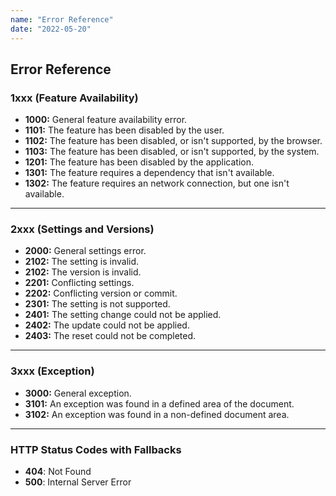 ```yaml
---
name: "Error Reference"
date: "2022-05-20"
---
```


## Error Reference

### 1xxx (Feature Availability)

- **1000:** General feature availability error.
- **1101:** The feature has been disabled by the user.
- **1102:** The feature has been disabled, or isn't supported, by the browser.
- **1103:** The feature has been disabled, or isn't supported, by the system.
- **1201:** The feature has been disabled by the application.
- **1301:** The feature requires a dependency that isn't available.
- **1302:** The feature requires an network connection, but one isn't available.

---

### 2xxx (Settings and Versions)

- **2000:** General settings error.
- **2102:** The setting is invalid.
- **2102:** The version is invalid.
- **2201:** Conflicting settings.
- **2202:** Conflicting version or commit.
- **2301:** The setting is not supported.
- **2401:** The setting change could not be applied.
- **2402:** The update could not be applied.
- **2403:** The reset could not be completed.

---

### 3xxx (Exception)

- **3000:** General exception.
- **3101:** An exception was found in a defined area of the document.
- **3102:** An exception was found in a non-defined document area.

---

### HTTP Status Codes with Fallbacks

- **404**: Not Found
- **500**: Internal Server Error

